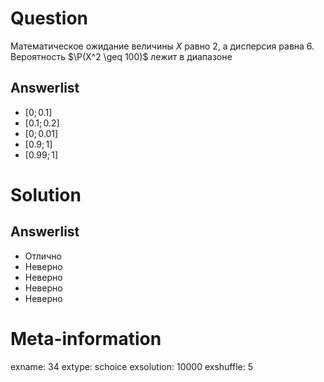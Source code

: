Question
========
Математическое ожидание величины $X$ равно 2, а дисперсия равна 6. Вероятность $\P(X^2 \geq 100)$ лежит в диапазоне
  

Answerlist
----------
*  $[0;0.1]$
*  $[0.1;0.2]$
*  $[0;0.01]$
*  $[0.9;1]$
*  $[0.99;1]$

Solution
========

Answerlist
----------
*  Отлично
*  Неверно
*  Неверно
*  Неверно
*  Неверно

Meta-information
================
exname: 34
extype: schoice
exsolution: 10000
exshuffle: 5
